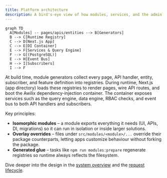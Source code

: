 ```yaml
---
title: Platform architecture
description: A bird's-eye view of how modules, services, and the admin UI interact inside Open Mercato.
---
```


```mermaid
graph TD
  A[Modules] -- pages/apis/entities --> B[Generators]
  B --> C[Runtime Registry]
  C --> D[Next.js App]
  C --> E[DI Container]
  E --> F[Services & Query Engine]
  F --> G[(PostgreSQL)]
  E --> H[Event Bus]
  H --> I[Subscribers]
  I --> F
```

At build time, module generators collect every page, API handler, entity, subscriber, and feature definition into registries. During runtime, Next.js (app directory) loads these registries to render pages, wire API routes, and boot the Awilix dependency-injection container. The container exposes services such as the query engine, data engine, RBAC checks, and event bus to both API handlers and subscribers.

Key principles:

- **Isomorphic modules** – a module exports everything it needs (UI, APIs, DI, migrations) so it can run in isolation or inside larger solutions.
- **Overlay overrides** – files under `src/modules/<module>/...` override their package counterparts, letting apps customize behaviour without forking the package.
- **Generated glue** – tasks like `npm run modules:prepare` regenerate registries so runtime always reflects the filesystem.

Dive deeper into the design in the [system overview](../architecture/system-overview) and the [request lifecycle](../architecture/request-lifecycle).
